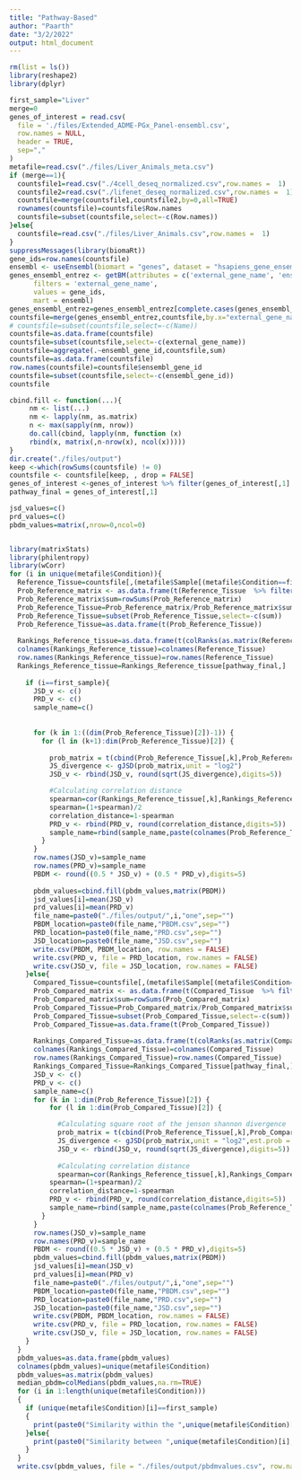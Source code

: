 ```yaml
---
title: "Pathway-Based"
author: "Paarth"
date: "3/2/2022"
output: html_document
---
```

```r
rm(list = ls())
library(reshape2)
library(dplyr)

first_sample="Liver"
merge=0
genes_of_interest = read.csv(
  file = './files/Extended_ADME-PGx_Panel-ensembl.csv',
  row.names = NULL,
  header = TRUE,
  sep=","
)
metafile=read.csv("./files/Liver_Animals_meta.csv")
if (merge==1){
  countsfile1=read.csv("./4cell_deseq_normalized.csv",row.names =  1)
  countsfile2=read.csv("./lifenet_deseq_normalized.csv",row.names =  1)
  countsfile=merge(countsfile1,countsfile2,by=0,all=TRUE)
  rownames(countsfile)=countsfile$Row.names
  countsfile=subset(countsfile,select=-c(Row.names))
}else{
  countsfile=read.csv("./files/Liver_Animals.csv",row.names =  1)
}
suppressMessages(library(biomaRt))
gene_ids=row.names(countsfile)
ensembl <- useEnsembl(biomart = "genes", dataset = "hsapiens_gene_ensembl")
genes_ensembl_entrez <- getBM(attributes = c('external_gene_name', 'ensembl_gene_id'),
      filters = 'external_gene_name',
      values = gene_ids, 
      mart = ensembl)
genes_ensembl_entrez=genes_ensembl_entrez[complete.cases(genes_ensembl_entrez), ]
countsfile=merge(genes_ensembl_entrez,countsfile,by.x="external_gene_name",by.y=0,how="inner")
# countsfile=subset(countsfile,select=-c(Name))
countsfile=as.data.frame(countsfile)
countsfile=subset(countsfile,select=-c(external_gene_name))
countsfile=aggregate(.~ensembl_gene_id,countsfile,sum)
countsfile=as.data.frame(countsfile)
row.names(countsfile)=countsfile$ensembl_gene_id
countsfile=subset(countsfile,select=-c(ensembl_gene_id))
countsfile
```
```r
cbind.fill <- function(...){
     nm <- list(...)
     nm <- lapply(nm, as.matrix)
     n <- max(sapply(nm, nrow))
     do.call(cbind, lapply(nm, function (x)
     rbind(x, matrix(,n-nrow(x), ncol(x)))))
}
dir.create("./files/output")
keep <-which(rowSums(countsfile) != 0)
countsfile <- countsfile[keep, , drop = FALSE]
genes_of_interest <-genes_of_interest %>% filter(genes_of_interest[,1] %in% rownames(countsfile))
pathway_final = genes_of_interest[,1]

jsd_values=c()
prd_values=c()
pbdm_values=matrix(,nrow=0,ncol=0)


library(matrixStats)
library(philentropy)
library(wCorr)
for (i in unique(metafile$Condition)){
  Reference_Tissue=countsfile[,(metafile$Sample[(metafile$Condition==first_sample)])]
  Prob_Reference_matrix <- as.data.frame(t(Reference_Tissue  %>% filter(row.names(Reference_Tissue) %in% pathway_final)))
  Prob_Reference_matrix$sum=rowSums(Prob_Reference_matrix)
  Prob_Reference_Tissue=Prob_Reference_matrix/Prob_Reference_matrix$sum
  Prob_Reference_Tissue=subset(Prob_Reference_Tissue,select=-c(sum))
  Prob_Reference_Tissue=as.data.frame(t(Prob_Reference_Tissue))
  
  Rankings_Reference_tissue=as.data.frame(t(colRanks(as.matrix(Reference_Tissue))))
  colnames(Rankings_Reference_tissue)=colnames(Reference_Tissue)
  row.names(Rankings_Reference_tissue)=row.names(Reference_Tissue)
  Rankings_Reference_tissue=Rankings_Reference_tissue[pathway_final,]
  
    if (i==first_sample){
      JSD_v <- c()
      PRD_v <- c()
      sample_name=c()
      
      
      for (k in 1:((dim(Prob_Reference_Tissue)[2])-1)) {
        for (l in (k+1):dim(Prob_Reference_Tissue)[2]) {
          
          prob_matrix = t(cbind(Prob_Reference_Tissue[,k],Prob_Reference_Tissue[,l]))
          JS_divergence <- gJSD(prob_matrix,unit = "log2")
          JSD_v <- rbind(JSD_v, round(sqrt(JS_divergence),digits=5))

          #Calculating correlation distance
          spearman=cor(Rankings_Reference_tissue[,k],Rankings_Reference_tissue[,l],method =  "pearson")
          spearman=(1+spearman)/2
          correlation_distance=1-spearman
          PRD_v <- rbind(PRD_v, round(correlation_distance,digits=5))
          sample_name=rbind(sample_name,paste(colnames(Prob_Reference_Tissue[k]),colnames(Prob_Reference_Tissue[l]),sep=" x "))
        }
      }
      row.names(JSD_v)=sample_name
      row.names(PRD_v)=sample_name
      PBDM <- round((0.5 * JSD_v) + (0.5 * PRD_v),digits=5)
      
      pbdm_values=cbind.fill(pbdm_values,matrix(PBDM))
      jsd_values[i]=mean(JSD_v)
      prd_values[i]=mean(PRD_v)
      file_name=paste0("./files/output/",i,"one",sep="")
      PBDM_location=paste0(file_name,"PBDM.csv",sep="")
      PRD_location=paste0(file_name,"PRD.csv",sep="")
      JSD_location=paste0(file_name,"JSD.csv",sep="")
      write.csv(PBDM, PBDM_location, row.names = FALSE)
      write.csv(PRD_v, file = PRD_location, row.names = FALSE)
      write.csv(JSD_v, file = JSD_location, row.names = FALSE)
    }else{
      Compared_Tissue=countsfile[,(metafile$Sample[(metafile$Condition==i)])]
      Prob_Compared_matrix <- as.data.frame(t(Compared_Tissue  %>% filter(row.names(Compared_Tissue) %in% pathway_final)))
      Prob_Compared_matrix$sum=rowSums(Prob_Compared_matrix)
      Prob_Compared_Tissue=Prob_Compared_matrix/Prob_Compared_matrix$sum
      Prob_Compared_Tissue=subset(Prob_Compared_Tissue,select=-c(sum))
      Prob_Compared_Tissue=as.data.frame(t(Prob_Compared_Tissue))
      
      Rankings_Compared_Tissue=as.data.frame(t(colRanks(as.matrix(Compared_Tissue))))
      colnames(Rankings_Compared_Tissue)=colnames(Compared_Tissue)
      row.names(Rankings_Compared_Tissue)=row.names(Compared_Tissue)
      Rankings_Compared_Tissue=Rankings_Compared_Tissue[pathway_final,]
      JSD_v <- c()
      PRD_v <- c()
      sample_name=c()
      for (k in 1:dim(Prob_Reference_Tissue)[2]) {
          for (l in 1:dim(Prob_Compared_Tissue)[2]) {

            #Calculating square root of the jenson shannon divergence
            prob_matrix = t(cbind(Prob_Reference_Tissue[,k],Prob_Compared_Tissue[,l]))
            JS_divergence <- gJSD(prob_matrix,unit = "log2",est.prob = NULL)
            JSD_v <- rbind(JSD_v, round(sqrt(JS_divergence),digits=5))
  
            #Calculating correlation distance
            spearman=cor(Rankings_Reference_tissue[,k],Rankings_Compared_Tissue[,l],method =  "pearson")
          spearman=(1+spearman)/2
          correlation_distance=1-spearman
          PRD_v <- rbind(PRD_v, round(correlation_distance,digits=5))
          sample_name=rbind(sample_name,paste(colnames(Prob_Reference_Tissue[k]),colnames(Prob_Compared_matrix[l]),sep=" x "))
        }
      }
      row.names(JSD_v)=sample_name
      row.names(PRD_v)=sample_name
      PBDM <- round((0.5 * JSD_v) + (0.5 * PRD_v),digits=5)
      pbdm_values=cbind.fill(pbdm_values,matrix(PBDM))
      jsd_values[i]=mean(JSD_v)
      prd_values[i]=mean(PRD_v)
      file_name=paste0("./files/output/",i,"one",sep="")
      PBDM_location=paste0(file_name,"PBDM.csv",sep="")
      PRD_location=paste0(file_name,"PRD.csv",sep="")
      JSD_location=paste0(file_name,"JSD.csv",sep="")
      write.csv(PBDM, PBDM_location, row.names = FALSE)
      write.csv(PRD_v, file = PRD_location, row.names = FALSE)
      write.csv(JSD_v, file = JSD_location, row.names = FALSE)
    }
  }
  pbdm_values=as.data.frame(pbdm_values)
  colnames(pbdm_values)=unique(metafile$Condition)
  pbdm_values=as.matrix(pbdm_values)
  median_pbdm=colMedians(pbdm_values,na.rm=TRUE)
  for (i in 1:length(unique(metafile$Condition)))
  {
    if (unique(metafile$Condition)[i]==first_sample)
    {
      print(paste0("Similarity within the ",unique(metafile$Condition)[i], " dataset is ",(1-median_pbdm[i])))
    }else{
      print(paste0("Similarity between ",unique(metafile$Condition)[i], " and ", first_sample, " dataset is ",(1-median_pbdm[i])))
    }
  }
  write.csv(pbdm_values, file = "./files/output/pbdmvalues.csv", row.names = FALSE)
```

